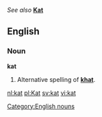''See also'' '''[[Kat]]'''

== English ==
===Noun===
'''kat'''

#Alternative spelling of '''[[khat]]'''.

[[Category:English nouns]]

[[nl:kat]]
[[pl:Kat]]
[[sv:kat]]
[[vi:kat]]